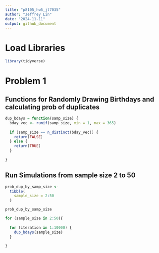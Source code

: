 ```yaml
---
title: "p8105_hw5_jl7035"
author: "Jeffrey Lin"
date: "2024-11-11"
output: github_document
---
```


# Load Libraries
```r
library(tidyverse)

```


# Problem 1

## Functions for Randomly Drawing Birthdays and calculating prob of duplicates

```r
dup_bdays = function(samp_size) {
  bday_vec <- runif(samp_size, min = 1, max = 365)
  
  if (samp_size == n_distinct(bday_vec)) {
    return(FALSE)
  } else {
    return(TRUE)
  } 
  
}


```

## Run Simulations from sample size 2 to 50
```r
prob_dup_by_samp_size <- 
  tibble(
    sample_size = 2:50
  )

prob_dup_by_samp_size

for (sample_size in 2:50){
  
  for (iteration in 1:10000) {
    dup_bdays(sample_size)
  }
  
}


```


